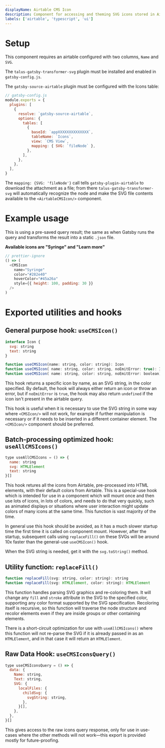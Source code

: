 ```yaml
---
displayName: Airtable CMS Icon
description: Component for accessing and theming SVG icons stored in Airtable
labels: ['airtable', 'typescript', 'ui']
---
```



# Setup

This component requires an airtable configured with two columns, `Name` and `SVG`.

The `talus-gatsby-transformer-svg` plugin must be installed and enabled in `gatsby-config.js`.

The `gatsby-source-airtable` plugin must be configured with the Icons table:

```js
// gatsby-config.js
module.exports = {
  plugins: [
    {
      resolve: `gatsby-source-airtable`,
      options: {
        tables: [
          {
            baseId: `appXXXXXXXXXXXXXX`,
            tableName: `Icons`,
            view: `CMS View`,
            mapping: { SVG: `fileNode` },
          },
        ],
      },
    },
  ],
}
```

The `mapping: {SVG: 'fileNode'}` call tells `gatsby-plugin-airtable` to download the
attachment as a file; from there `talus-gatsby-transformer-svg` will automatically
recognize the node and make the SVG file contents available to the `<AirtableCMSIcon/>`
component.

# Example usage

This is using a pre-saved query result; the same as when Gatsby runs the query and
transforms the result into a static `.json` file.

**Available icons are "Syringe" and "Learn more"**

```js live
// prettier-ignore
() => (
  <CMSIcon
    name="Syringe"
    color="#282e40"
    hoverColor="#45a26a"
    style={{ height: 100, padding: 30 }}
  />
)
```

# Exported utilities and hooks

## General purpose hook: `useCMSIcon()`

```js
interface Icon {
  svg: string
  text: string
}

function useCMSIcon(name: string, color: string): Icon
function useCMSIcon( name: string, color: string, noEmitError: true): Icon | undefined
function useCMSIcon( name: string, color: string, noEmitError: boolean): Icon | undefined
```

This hook returns a specific icon by name, as an SVG string, in the color specified. By default, the hook will always either return an icon or throw an error, but if `noEmitError` is `true`, the hook may also return `undefined` if the icon isn't present in the airtable query.

This hook is useful when it is necessary to use the SVG string in some way where `<CMSIcon/>` will not work, for example if further manipulation is necessary or if it needs to be inserted in a different container element. The `<CMSIcon/>` component should be preferred.

## Batch-processing optimized hook: `useAllCMSIcons()`

```js
type useAllCMSIcons = () => {
  name: string
  svg: HTMLElement
  text: string
}[]
```

This hook retures all the icons from Airtable, pre-processed into HTML elements, with their default colors from Airtable. This is a special-use hook which is intended for use in a component which will mount once and then use lots of icons, in lots of colors, and needs to do that very quickly, such as animated displays or situations where user interaction might update colors of many icons at the same time. This function is vast majority of the time.

In general use this hook should be avoided, as it has a much slower startup time the first time it is called on component mount. However, after the startup, subsequent calls using `replaceFill()` on these SVGs will be around 10x faster than the general-use `useCMSIcon()` hook.

When the SVG string is needed, get it with the `svg.toString()` method.

## Utility function: `replaceFill()`

```js
function replaceFill(svg: string, color: string): string
function replaceFill(svg: HTMLElement, color: string): HTMLElement
```

This function handles parsing SVG graphics and re-coloring them. It will change any `fill` and `stroke` attribute in the SVG to the specified color, supporting any color format supported by the SVG specification. Recoloring itself is recursive, so this function will traverse the node structure and recolor elements even if they are inside groups or other containing elements.

There is a short-circuit optimization for use with `useAllCMSIcons()` where this function will not re-parse the SVG if it is already passed in as an `HTMLElement`, and in that case it will return an `HTMLElement`.

## Raw Data Hook: `useCMSIconsQuery()`

```js
type useCMSIconsQuery = () => {
  data: {
    Name: string,
    Text: string,
    SVG: {
      localFiles: {
        childSvg: {
          svgString: string,
        },
      }[],
    },
  },
}[]
```

This gives access to the raw icons query response, only for use in use-cases where the other methods will not work—this export is provided mostly for future-proofing.
